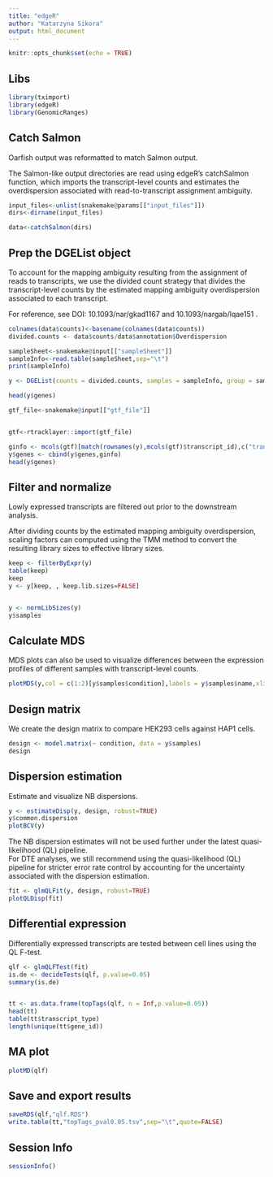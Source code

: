 ```yaml
---
title: "edgeR"
author: "Katarzyna Sikora"
output: html_document
---
```


```r
knitr::opts_chunk$set(echo = TRUE)
```

## Libs

```r
library(tximport)
library(edgeR)
library(GenomicRanges)
```

## Catch Salmon

Oarfish output was reformatted to match Salmon output.

The Salmon-like output directories are read using edgeR’s catchSalmon function, which imports the transcript-level counts and estimates the overdispersion associated with read-to-transcript assignment ambiguity.

```r
input_files<-unlist(snakemake@params[["input_files"]])
dirs<-dirname(input_files)

data<-catchSalmon(dirs)

```

## Prep the DGEList object

To account for the mapping ambiguity resulting from the assignment of reads to transcripts, we use the divided count strategy that divides the transcript-level counts by the estimated mapping ambiguity overdispersion associated to each transcript.

For reference, see DOI: 10.1093/nar/gkad1167 and 10.1093/nargab/lqae151 .

```r
colnames(data$counts)<-basename(colnames(data$counts))
divided.counts <- data$counts/data$annotation$Overdispersion

sampleSheet<-snakemake@input[["sampleSheet"]]
sampleInfo<-read.table(sampleSheet,sep="\t")
print(sampleInfo)

y <- DGEList(counts = divided.counts, samples = sampleInfo, group = sampleInfo$condition, genes = data$annotation)

head(y$genes)

gtf_file<-snakemake@input[["gtf_file"]]


gtf<-rtracklayer::import(gtf_file)

ginfo <- mcols(gtf)[match(rownames(y),mcols(gtf)$transcript_id),c("transcript_type","gene_id","gene_name")]
y$genes <- cbind(y$genes,ginfo)
head(y$genes)
```


## Filter and normalize

Lowly expressed transcripts are filtered out prior to the downstream analysis.   

After dividing counts by the estimated mapping ambiguity overdispersion, scaling factors can computed using the TMM method to convert the resulting library sizes to effective library sizes.   

```r
keep <- filterByExpr(y)
table(keep)
keep
y <- y[keep, , keep.lib.sizes=FALSE]


y <- normLibSizes(y)
y$samples
```


## Calculate MDS

MDS plots can also be used to visualize differences between the expression profiles of different samples with transcript-level counts.   

```r
plotMDS(y,col = c(1:2)[y$samples$condition],labels = y$samples$name,xlim = c(-4,4))
```

## Design matrix

We create the design matrix to compare HEK293 cells against HAP1 cells.   

```r
design <- model.matrix(~ condition, data = y$samples)
design
```


## Dispersion estimation

Estimate and visualize NB dispersions.   

```r
y <- estimateDisp(y, design, robust=TRUE)
y$common.dispersion
plotBCV(y)

```

The NB dispersion estimates will not be used further under the latest quasi-likelihood (QL) pipeline.   
For DTE analyses, we still recommend using the quasi-likelihood (QL) pipeline for stricter error rate control by accounting for the uncertainty associated with the dispersion estimation.

```r
fit <- glmQLFit(y, design, robust=TRUE)
plotQLDisp(fit)
```

## Differential expression

Differentially expressed transcripts are tested between cell lines using the QL F-test.

```r
qlf <- glmQLFTest(fit)
is.de <- decideTests(qlf, p.value=0.05)
summary(is.de)


tt <- as.data.frame(topTags(qlf, n = Inf,p.value=0.05))
head(tt)
table(tt$transcript_type)
length(unique(tt$gene_id))
```
## MA plot

```r
plotMD(qlf)
```

## Save and export results

```r
saveRDS(qlf,"qlf.RDS")
write.table(tt,"topTags_pval0.05.tsv",sep="\t",quote=FALSE)

```


## Session Info

```r
sessionInfo()
```


